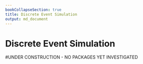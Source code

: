 ```yaml
---
bookCollapseSection: true
title: Discrete Event Simulation
output: md_document
---
```


# Discrete Event Simulation

#UNDER CONSTRUCTION - NO PACKAGES YET INVESTIGATED
